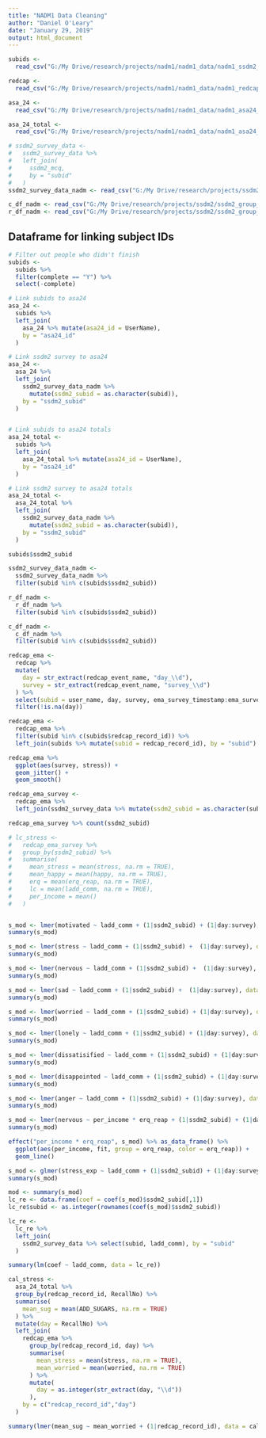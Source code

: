 ```yaml
---
title: "NADM1 Data Cleaning"
author: "Daniel O'Leary"
date: "January 29, 2019"
output: html_document
---
```


```r
subids <-
  read_csv("G:/My Drive/research/projects/nadm1/nadm1_data/nadm1_ssdm2_subids.csv")

redcap <-
  read_csv("G:/My Drive/research/projects/nadm1/nadm1_data/nadm1_redcap_data/nadm1_ema_01_29_1905.csv")

asa_24 <-
  read_csv("G:/My Drive/research/projects/nadm1/nadm1_data/nadm1_asa24_data/nadm1_2019-01-30_80657/nadm1_2019-01-30_80657_TNS.csv")

asa_24_total <-
  read_csv("G:/My Drive/research/projects/nadm1/nadm1_data/nadm1_asa24_data/nadm1_2019-01-30_80657/nadm1_2019-01-30_80657_Totals.csv")

# ssdm2_survey_data <-
#   ssdm2_survey_data %>% 
#   left_join(
#     ssdm2_mcq,
#     by = "subid"
#   )
ssdm2_survey_data_nadm <- read_csv("G:/My Drive/research/projects/ssdm2/ssdm2_group_data/ssdm2_survey_data.csv")

c_df_nadm <- read_csv("G:/My Drive/research/projects/ssdm2/ssdm2_group_data/ssdm2_choices_survey.csv")
r_df_nadm <- read_csv("G:/My Drive/research/projects/ssdm2/ssdm2_group_data/ssdm2_ratings_survey.csv")
```
## Dataframe for linking subject IDs
```r
# Filter out people who didn't finish
subids <-
  subids %>% 
  filter(complete == "Y") %>% 
  select(-complete)
```

```r
# Link subids to asa24
asa_24 <-
  subids %>% 
  left_join(
    asa_24 %>% mutate(asa24_id = UserName),
    by = "asa24_id"
  )

# Link ssdm2 survey to asa24
asa_24 <-
  asa_24 %>% 
  left_join(
    ssdm2_survey_data_nadm %>% 
      mutate(ssdm2_subid = as.character(subid)),
    by = "ssdm2_subid"
  )


# Link subids to asa24 totals
asa_24_total <-
  subids %>% 
  left_join(
    asa_24_total %>% mutate(asa24_id = UserName),
    by = "asa24_id"
  )

# Link ssdm2 survey to asa24 totals
asa_24_total <-
  asa_24_total %>% 
  left_join(
    ssdm2_survey_data_nadm %>% 
      mutate(ssdm2_subid = as.character(subid)),
    by = "ssdm2_subid"
  )
```


```r
subids$ssdm2_subid

ssdm2_survey_data_nadm <-
  ssdm2_survey_data_nadm %>% 
  filter(subid %in% c(subids$ssdm2_subid))

r_df_nadm <-
  r_df_nadm %>% 
  filter(subid %in% c(subids$ssdm2_subid))

c_df_nadm <-
  c_df_nadm %>% 
  filter(subid %in% c(subids$ssdm2_subid))


```


```r
redcap_ema <-
  redcap %>%
  mutate(
    day = str_extract(redcap_event_name, "day_\\d"),
    survey = str_extract(redcap_event_name, "survey_\\d")
  ) %>% 
  select(subid = user_name, day, survey, ema_survey_timestamp:ema_survey_complete) %>% 
  filter(!is.na(day))

redcap_ema <-
  redcap_ema %>% 
  filter(subid %in% c(subids$redcap_record_id)) %>% 
  left_join(subids %>% mutate(subid = redcap_record_id), by = "subid")
```


```r
redcap_ema %>% 
  ggplot(aes(survey, stress)) +
  geom_jitter() +
  geom_smooth()
```


```r
redcap_ema_survey <-
  redcap_ema %>% 
  left_join(ssdm2_survey_data %>% mutate(ssdm2_subid = as.character(subid)), by = "ssdm2_subid") 
```

```r
redcap_ema_survey %>% count(ssdm2_subid)
```

```r
# lc_stress <-
#   redcap_ema_survey %>% 
#   group_by(ssdm2_subid) %>% 
#   summarise(
#     mean_stress = mean(stress, na.rm = TRUE),
#     mean_happy = mean(happy, na.rm = TRUE),
#     erq = mean(erq_reap, na.rm = TRUE),
#     lc = mean(ladd_comm, na.rm = TRUE),
#     per_income = mean()
#   )


s_mod <- lmer(motivated ~ ladd_comm + (1|ssdm2_subid) + (1|day:survey), data = redcap_ema_survey)
summary(s_mod)

s_mod <- lmer(stress ~ ladd_comm + (1|ssdm2_subid) +  (1|day:survey), data = redcap_ema_survey)
summary(s_mod)

s_mod <- lmer(nervous ~ ladd_comm + (1|ssdm2_subid) +  (1|day:survey), data = redcap_ema_survey)
summary(s_mod)

s_mod <- lmer(sad ~ ladd_comm + (1|ssdm2_subid) +  (1|day:survey), data = redcap_ema_survey)
summary(s_mod)

s_mod <- lmer(worried ~ ladd_comm + (1|ssdm2_subid) + (1|day:survey), data = redcap_ema_survey)
summary(s_mod)

s_mod <- lmer(lonely ~ ladd_comm + (1|ssdm2_subid) + (1|day:survey), data = redcap_ema_survey)
summary(s_mod)

s_mod <- lmer(dissatisified ~ ladd_comm + (1|ssdm2_subid) + (1|day:survey), data = redcap_ema_survey)
summary(s_mod)

s_mod <- lmer(disappointed ~ ladd_comm + (1|ssdm2_subid) + (1|day:survey), data = redcap_ema_survey)
summary(s_mod)

s_mod <- lmer(anger ~ ladd_comm + (1|ssdm2_subid) + (1|day:survey), data = redcap_ema_survey)
summary(s_mod)
```

```r
s_mod <- lmer(nervous ~ per_income * erq_reap + (1|ssdm2_subid) + (1|day:survey), data = redcap_ema_survey[redcap_ema_survey$per_income != 14,])
summary(s_mod)

effect("per_income * erq_reap", s_mod) %>% as_data_frame() %>% 
  ggplot(aes(per_income, fit, group = erq_reap, color = erq_reap)) +
  geom_line()

s_mod <- glmer(stress_exp ~ ladd_comm + (1|ssdm2_subid) + (1|day:survey), data = redcap_ema_survey, family = "binomial")
summary(s_mod)

mod <- summary(s_mod)
lc_re <- data.frame(coef = coef(s_mod)$ssdm2_subid[,1])
lc_re$subid <- as.integer(rownames(coef(s_mod)$ssdm2_subid))

lc_re <-
  lc_re %>% 
  left_join(
    ssdm2_survey_data %>% select(subid, ladd_comm), by = "subid"
  )

summary(lm(coef ~ ladd_comm, data = lc_re))
```

```r
cal_stress <-
  asa_24_total %>% 
  group_by(redcap_record_id, RecallNo) %>% 
  summarise(
    mean_sug = mean(ADD_SUGARS, na.rm = TRUE)
  ) %>% 
  mutate(day = RecallNo) %>% 
  left_join(
    redcap_ema %>% 
      group_by(redcap_record_id, day) %>% 
      summarise(
        mean_stress = mean(stress, na.rm = TRUE),
        mean_worried = mean(worried, na.rm = TRUE)
      ) %>% 
      mutate(
        day = as.integer(str_extract(day, "\\d"))
      ),
    by = c("redcap_record_id","day")
  )

summary(lmer(mean_sug ~ mean_worried + (1|redcap_record_id), data = cal_stress))
```


